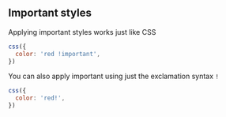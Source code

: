 ## Important styles

Applying important styles works just like CSS

```js
css({
  color: 'red !important',
})
```

You can also apply important using just the exclamation syntax `!`

```js
css({
  color: 'red!',
})
```
